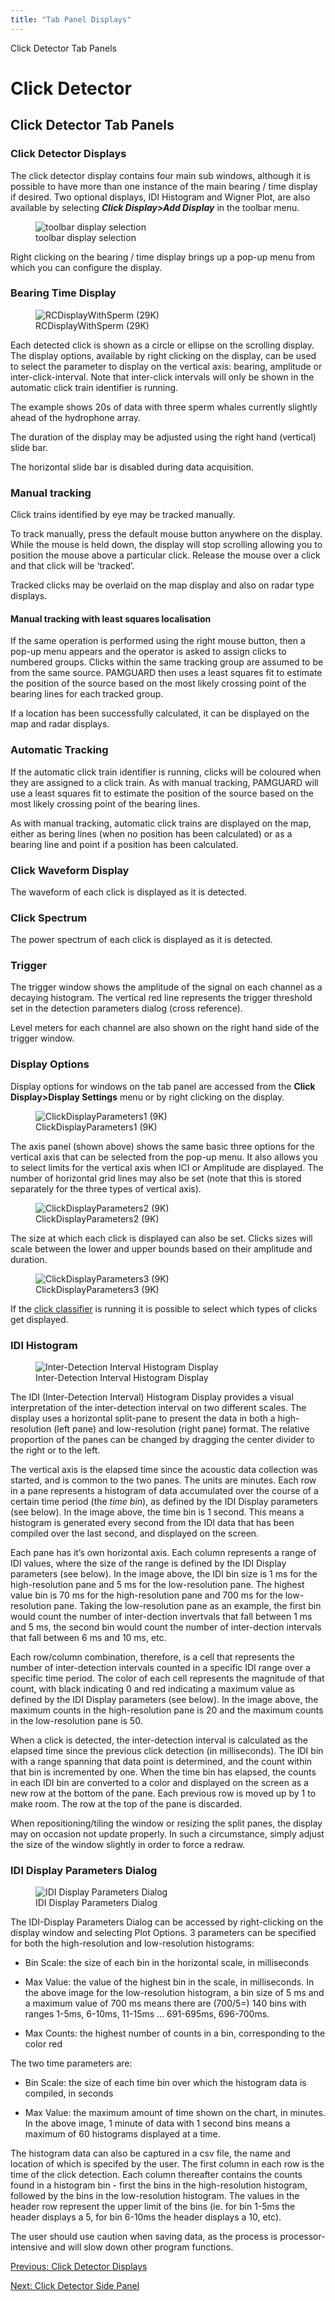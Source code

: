 ```yaml
---
title: "Tab Panel Displays"
---
```

Click Detector Tab Panels  

Click Detector
==============

Click Detector Tab Panels
-------------------------

  

### Click Detector Displays

The click detector display contains four main sub windows, although it is possible to have more than one instance of the main bearing / time display if desired. Two optional displays, IDI Histogram and Wigner Plot, are also available by selecting **_Click Display>Add Display_** in the toolbar menu.

![toolbar display selection](images/toolbar_selection.png)

Right clicking on the bearing / time display brings up a pop-up menu from which you can configure the display.

  

### Bearing Time Display

![RCDisplayWithSperm (29K)](images/RCDisplayWithSperm.png)  
  

Each detected click is shown as a circle or ellipse on the scrolling display. The display options, available by right clicking on the display, can be used to select the parameter to display on the vertical axis: bearing, amplitude or inter-click-interval. Note that inter-click intervals will only be shown in the automatic click train identifier is running.

The example shows 20s of data with three sperm whales currently slightly ahead of the hydrophone array.

The duration of the display may be adjusted using the right hand (vertical) slide bar.

The horizontal slide bar is disabled during data acquisition.

### Manual tracking

Click trains identified by eye may be tracked manually.

To track manually, press the default mouse button anywhere on the display. While the mouse is held down, the display will stop scrolling allowing you to position the mouse above a particular click. Release the mouse over a click and that click will be 'tracked'.

Tracked clicks may be overlaid on the map display and also on radar type displays.

#### Manual tracking with least squares localisation

If the same operation is performed using the right mouse button, then a pop-up menu appears and the operator is asked to assign clicks to numbered groups. Clicks within the same tracking group are assumed to be from the same source. PAMGUARD then uses a least squares fit to estimate the position of the source based on the most likely crossing point of the bearing lines for each tracked group.

If a location has been successfully calculated, it can be displayed on the map and radar displays.

### Automatic Tracking

If the automatic click train identifier is running, clicks will be coloured when they are assigned to a click train. As with manual tracking, PAMGUARD will use a least squares fit to estimate the position of the source based on the most likely crossing point of the bearing lines.

As with manual tracking, automatic click trains are displayed on the map, either as bering lines (when no position has been calculated) or as a bearing line and point if a position has been calculated.

  

### Click Waveform Display

The waveform of each click is displayed as it is detected.

### Click Spectrum

The power spectrum of each click is displayed as it is detected.

### Trigger

The trigger window shows the amplitude of the signal on each channel as a decaying histogram. The vertical red line represents the trigger threshold set in the detection parameters dialog (cross reference).

Level meters for each channel are also shown on the right hand side of the trigger window.

### Display Options

Display options for windows on the tab panel are accessed from the **Click Display>Display Settings** menu or by right clicking on the display.

  
![ClickDisplayParameters1 (9K)](images/ClickDisplayParameters1.png)  

The axis panel (shown above) shows the same basic three options for the vertical axis that can be selected from the pop-up menu. It also allows you to select limits for the vertical axis when ICI or Amplitude are displayed. The number of horizontal grid lines may also be set (note that this is stored separately for the three types of vertical axis).

  
![ClickDisplayParameters2 (9K)](images/ClickDisplayParameters2.png)  

The size at which each click is displayed can also be set. Clicks sizes will scale between the lower and upper bounds based on their amplitude and duration.

  
![ClickDisplayParameters3 (9K)](images/ClickDisplayParameters3.png)  

If the [click classifier](ClickDetector_clickClassification.html) is running it is possible to select which types of clicks get displayed.

### IDI Histogram

![Inter-Detection Interval Histogram Display](images/IDI-Display.png)

The IDI (Inter-Detection Interval) Histogram Display provides a visual interpretation of the inter-detection interval on two different scales. The display uses a horizontal split-pane to present the data in both a high-resolution (left pane) and low-resolution (right pane) format. The relative proportion of the panes can be changed by dragging the center divider to the right or to the left.

The vertical axis is the elapsed time since the acoustic data collection was started, and is common to the two panes. The units are minutes. Each row in a pane represents a histogram of data accumulated over the course of a certain time period (the _time bin_), as defined by the IDI Display parameters (see below). In the image above, the time bin is 1 second. This means a histogram is generated every second from the IDI data that has been compiled over the last second, and displayed on the screen.

Each pane has it's own horizontal axis. Each column represents a range of IDI values, where the size of the range is defined by the IDI Display parameters (see below). In the image above, the IDI bin size is 1 ms for the high-resolution pane and 5 ms for the low-resolution pane. The highest value bin is 70 ms for the high-resolution pane and 700 ms for the low-resolution pane. Taking the low-resolution pane as an example, the first bin would count the number of inter-dection invertvals that fall between 1 ms and 5 ms, the second bin would count the number of inter-dection intervals that fall between 6 ms and 10 ms, etc.

Each row/column combination, therefore, is a cell that represents the number of inter-detection intervals counted in a specific IDI range over a specific time period. The color of each cell represents the magnitude of that count, with black indicating 0 and red indicating a maximum value as defined by the IDI Display parameters (see below). In the image above, the maximum counts in the high-resolution pane is 20 and the maximum counts in the low-resolution pane is 50.

When a click is detected, the inter-detection interval is calculated as the elapsed time since the previous click detection (in milliseconds). The IDI bin with a range spanning that data point is determined, and the count within that bin is incremented by one. When the time bin has elapsed, the counts in each IDI bin are converted to a color and displayed on the screen as a new row at the bottom of the pane. Each previous row is moved up by 1 to make room. The row at the top of the pane is discarded.

When repositioning/tiling the window or resizing the split panes, the display may on occasion not update properly. In such a circumstance, simply adjust the size of the window slightly in order to force a redraw.

### IDI Display Parameters Dialog

![IDI Display Parameters Dialog](images/IDI_params.png)

The IDI-Display Parameters Dialog can be accessed by right-clicking on the display window and selecting Plot Options. 3 parameters can be specified for both the high-resolution and low-resolution histograms:

*   Bin Scale: the size of each bin in the horizontal scale, in milliseconds
    
*   Max Value: the value of the highest bin in the scale, in milliseconds. In the above image for the low-resolution histogram, a bin size of 5 ms and a maximum value of 700 ms means there are (700/5=) 140 bins with ranges 1-5ms, 6-10ms, 11-15ms ... 691-695ms, 696-700ms.
    
*   Max Counts: the highest number of counts in a bin, corresponding to the color red
    

The two time parameters are:

*   Bin Scale: the size of each time bin over which the histogram data is compiled, in seconds
    
*   Max Value: the maximum amount of time shown on the chart, in minutes. In the above image, 1 minute of data with 1 second bins means a maximum of 60 histograms displayed at a time.
    

The histogram data can also be captured in a csv file, the name and location of which is specifed by the user. The first column in each row is the time of the click detection. Each column thereafter contains the counts found in a histogram bin - first the bins in the high-resolution histogram, followed by the bins in the low-resolution histogram. The values in the header row represent the upper limit of the bins (ie. for bin 1-5ms the header displays a 5, for bin 6-10ms the header displays a 10, etc).

The user should use caution when saving data, as the process is processor-intensive and will slow down other program functions.

[Previous: Click Detector Displays](ClickDetector_clickDetectorDisplays.html)

[Next: Click Detector Side Panel](ClickDetector_clickSidePanel.html)
